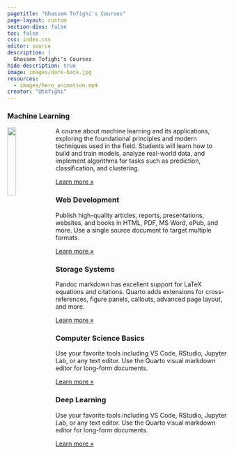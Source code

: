 ```yaml
---
pagetitle: "Ghassem Tofighi's Courses"
page-layout: custom
section-divs: false
toc: false
css: index.css
editor: source
description: | 
  Ghassem Tofighi's Courses
hide-description: true
image: images/dark-back.jpg
resources: 
  - images/hero_animation.mp4
creator: "@tofighi"
---
```



::: {.hello-quarto .alt-background}
::: {.content-block}




::: {.grid}
:::
:::
:::


::: {.content-block}
::: {.features}

::: {.feature}
### Machine Learning
::: {.content}
![](images/ml-logo.svg){width="20%" style="max-width: 120px; height: auto; float: left; margin: 0 10px 10px 0;"}
A course about machine learning and its applications, exploring the foundational principles and modern techniques used in the field.  Students will learn how to build and train models, analyze real-world data, and implement algorithms for tasks such as prediction, classification, and clustering.
:::

::: {.learn-more}
[Learn more »](course/machine-learning)
:::
:::

::: {.feature}
### Web Development
Publish high-quality articles, reports, presentations, websites, and books in HTML, PDF, MS Word, ePub, and more. Use a single source document to target multiple formats.

::: {.learn-more}
[Learn more »](docs/output-formats/all-formats.qmd)
:::
:::

::: {.feature}
### Storage Systems
Pandoc markdown has excellent support for LaTeX equations and citations. Quarto adds extensions for cross-references, figure panels, callouts, advanced page layout, and more.

::: {.learn-more}
[Learn more »](docs/authoring/markdown-basics.qmd)
:::
:::

::: {.feature}
### Computer Science Basics
Use your favorite tools including VS Code, RStudio, Jupyter Lab, or any text editor. Use the Quarto visual markdown editor for long-form documents.

::: {.learn-more}
[Learn more »](docs/tools/jupyter-lab.qmd)
:::
:::

::: {.feature}
### Deep Learning
Use your favorite tools including VS Code, RStudio, Jupyter Lab, or any text editor. Use the Quarto visual markdown editor for long-form documents.

::: {.learn-more}
[Learn more »](docs/tools/jupyter-lab.qmd)
:::
:::

:::
:::


::: {.get-started .alt-background}
::: {.content-block}
:::
:::
